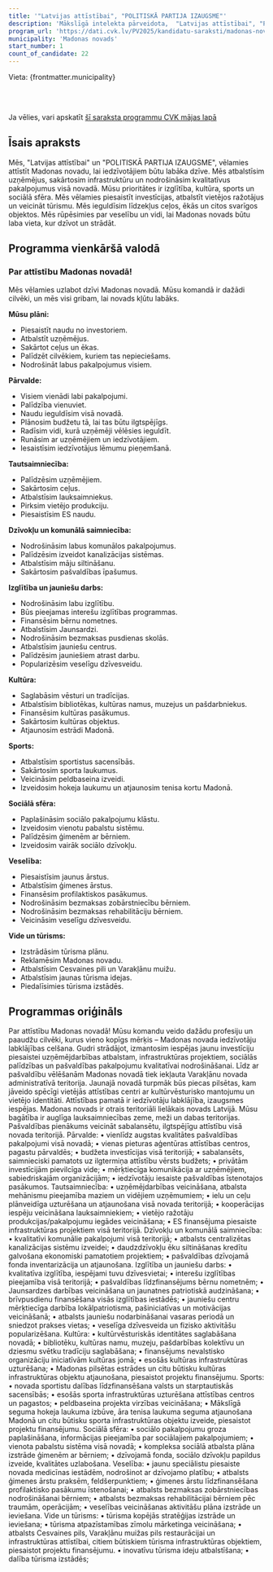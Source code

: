 ```yaml
---
title: '"Latvijas attīstībai", "POLITISKĀ PARTIJA IZAUGSME"'
description: 'Mākslīgā intelekta pārveidota,  "Latvijas attīstībai", "POLITISKĀ PARTIJA IZAUGSME" - Madonas novads programma vienkāršā valodā'
program_url: 'https://dati.cvk.lv/PV2025/kandidatu-saraksti/madonas-novads/latvijas-attistibai-politiska-partija-izaugsme'
municipality: 'Madonas novads'
start_number: 1
count_of_candidate: 22
---
```



Vieta: {frontmatter.municipality}<br/>

<Badge text="Madonas novada attīstība" variant="note" size="small" /> <Badge text="Uzņēmējdarbības atbalsts" variant="note" size="small" /> <Badge text="Kvalitatīvi pakalpojumi" variant="note" size="small" /> <Badge text="Izglītība un jaunieši" variant="note" size="small" /> <Badge text="Tūrisma veicināšana" variant="note" size="small" />

<br/><br/> 

<Card title='Šis ir mākslīga intelekta ģenerēts apraksts' icon='starlight'>
    Ja vēlies, vari apskatīt <a href={frontmatter.program_url} target='_blank'>šī saraksta programmu CVK mājas lapā</a>
    </Card>

## Īsais apraksts

Mēs, "Latvijas attīstībai" un "POLITISKĀ PARTIJA IZAUGSME", vēlamies attīstīt Madonas novadu, lai iedzīvotājiem būtu labāka dzīve. Mēs atbalstīsim uzņēmējus, sakārtosim infrastruktūru un nodrošināsim kvalitatīvus pakalpojumus visā novadā. Mūsu prioritātes ir izglītība, kultūra, sports un sociālā sfēra. Mēs vēlamies piesaistīt investīcijas, atbalstīt vietējos ražotājus un veicināt tūrismu. Mēs ieguldīsim līdzekļus ceļos, ēkās un citos svarīgos objektos. Mēs rūpēsimies par veselību un vidi, lai Madonas novads būtu laba vieta, kur dzīvot un strādāt.

## Programma vienkāršā valodā

### Par attīstību Madonas novadā!

Mēs vēlamies uzlabot dzīvi Madonas novadā. Mūsu komandā ir dažādi cilvēki, un mēs visi gribam, lai novads kļūtu labāks.

**Mūsu plāni:**

*   Piesaistīt naudu no investoriem.
*   Atbalstīt uzņēmējus.
*   Sakārtot ceļus un ēkas.
*   Palīdzēt cilvēkiem, kuriem tas nepieciešams.
*   Nodrošināt labus pakalpojumus visiem.

**Pārvalde:**

*   Visiem vienādi labi pakalpojumi.
*   Palīdzība vienuviet.
*   Naudu ieguldīsim visā novadā.
*   Plānosim budžetu tā, lai tas būtu ilgtspējīgs.
*   Radīsim vidi, kurā uzņēmēji vēlēsies ieguldīt.
*   Runāsim ar uzņēmējiem un iedzīvotājiem.
*   Iesaistīsim iedzīvotājus lēmumu pieņemšanā.

**Tautsaimniecība:**

*   Palīdzēsim uzņēmējiem.
*   Sakārtosim ceļus.
*   Atbalstīsim lauksaimniekus.
*   Pirksim vietējo produkciju.
*   Piesaistīsim ES naudu.

**Dzīvokļu un komunālā saimniecība:**

*   Nodrošināsim labus komunālos pakalpojumus.
*   Palīdzēsim izveidot kanalizācijas sistēmas.
*   Atbalstīsim māju siltināšanu.
*   Sakārtosim pašvaldības īpašumus.

**Izglītība un jauniešu darbs:**

*   Nodrošināsim labu izglītību.
*   Būs pieejamas interešu izglītības programmas.
*   Finansēsim bērnu nometnes.
*   Atbalstīsim Jaunsardzi.
*   Nodrošināsim bezmaksas pusdienas skolās.
*   Atbalstīsim jauniešu centrus.
*   Palīdzēsim jauniešiem atrast darbu.
*   Popularizēsim veselīgu dzīvesveidu.

**Kultūra:**

*   Saglabāsim vēsturi un tradīcijas.
*   Atbalstīsim bibliotēkas, kultūras namus, muzejus un pašdarbniekus.
*   Finansēsim kultūras pasākumus.
*   Sakārtosim kultūras objektus.
*   Atjaunosim estrādi Madonā.

**Sports:**

*   Atbalstīsim sportistus sacensībās.
*   Sakārtosim sporta laukumus.
*   Veicināsim peldbaseina izveidi.
*   Izveidosim hokeja laukumu un atjaunosim tenisa kortu Madonā.

**Sociālā sfēra:**

*   Paplašināsim sociālo pakalpojumu klāstu.
*   Izveidosim vienotu pabalstu sistēmu.
*   Palīdzēsim ģimenēm ar bērniem.
*   Izveidosim vairāk sociālo dzīvokļu.

**Veselība:**

*   Piesaistīsim jaunus ārstus.
*   Atbalstīsim ģimenes ārstus.
*   Finansēsim profilaktiskos pasākumus.
*   Nodrošināsim bezmaksas zobārstniecību bērniem.
*   Nodrošināsim bezmaksas rehabilitāciju bērniem.
*   Veicināsim veselīgu dzīvesveidu.

**Vide un tūrisms:**

*   Izstrādāsim tūrisma plānu.
*   Reklamēsim Madonas novadu.
*   Atbalstīsim Cesvaines pili un Varakļānu muižu.
*   Atbalstīsim jaunas tūrisma idejas.
*   Piedalīsimies tūrisma izstādēs.

## Programmas oriģināls

Par attīstību Madonas novadā!
Mūsu komandu veido dažādu profesiju un paaudžu cilvēki, kurus vieno kopīgs mērķis – Madonas novada iedzīvotāju labklājības celšana. Gudri strādājot, izmantosim iespējas jaunu investīciju piesaistei uzņēmējdarbības atbalstam, infrastruktūras projektiem, sociālās palīdzības un pašvaldības pakalpojumu kvalitatīvai nodrošināšanai.
Līdz ar pašvaldību vēlēšanām Madonas novadā tiek iekļauta Varakļānu novada administratīvā teritorija. Jaunajā novadā turpmāk būs piecas pilsētas, kam jāveido spēcīgi vietējās attīstības centri ar kultūrvēsturisko mantojumu un vietējo identitāti. Attīstības pamatā ir iedzīvotāju labklājība, izaugsmes iespējas.
Madonas novads ir otrais teritoriāli lielākais novads Latvijā. Mūsu bagātība ir auglīga lauksaimniecības zeme, meži un dabas teritorijas. Pašvaldības pienākums veicināt sabalansētu, ilgtspējīgu attīstību visā novada teritorijā.
Pārvalde:
• vienlīdz augstas kvalitātes pašvaldības pakalpojumi visā novadā;
• vienas pieturas aģentūras attīstības centros, pagastu pārvaldēs;
• budžeta investīcijas visā teritorijā;
• sabalansēts, saimnieciski pamatots uz ilgtermiņa attīstību vērsts budžets;
• privātām investīcijām pievilcīga vide;
• mērķtiecīga komunikācija ar uzņēmējiem, sabiedriskajām organizācijām;
• iedzīvotāju iesaiste pašvaldības īstenotajos pasākumos.
Tautsaimniecība:
• uzņēmējdarbības veicināšana, atbalsta mehānismu pieejamība maziem un vidējiem uzņēmumiem;
• ielu un ceļu plānveidīga uzturēšana un atjaunošana visā novada teritorijā;
• kooperācijas iespēju veicināšana lauksaimniekiem;
• vietējo ražotāju produkcijas/pakalpojumu iegādes veicināšana;
• ES finansējuma piesaiste infrastruktūras projektiem visā teritorijā.
Dzīvokļu un komunālā saimniecība:
• kvalitatīvi komunālie pakalpojumi visā teritorijā;
• atbalsts centralizētas kanalizācijas sistēmu izveidei;
• daudzdzīvokļu ēku siltināšanas kredītu galvošana ekonomiski pamatotiem projektiem;
• pašvaldības dzīvojamā fonda inventarizācija un atjaunošana.
Izglītība un jauniešu darbs:
• kvalitatīva izglītība, iespējami tuvu dzīvesvietai;
• interešu izglītības pieejamība visā teritorijā;
• pašvaldības līdzfinansējums bērnu nometnēm;
• Jaunsardzes darbības veicināšana un jaunatnes patriotiskā audzināšana;
• brīvpusdienu finansēšana visās izglītības iestādēs;
• jauniešu centru mērķtiecīga darbība lokālpatriotisma, pašiniciatīvas un motivācijas veicināšanā;
• atbalsts jauniešu nodarbināšanai vasaras periodā un sniedzot prakses vietas;
• veselīga dzīvesveida un fizisko aktivitāšu popularizēšana.
Kultūra:
• kultūrvēsturiskās identitātes saglabāšana novadā;
• bibliotēku, kultūras namu, muzeju, pašdarbības kolektīvu un dziesmu svētku tradīciju saglabāšana;
• finansējums nevalstisko organizāciju iniciatīvām kultūras jomā;
• esošās kultūras infrastruktūras uzturēšana;
• Madonas pilsētas estrādes un citu būtisku kultūras infrastruktūras objektu atjaunošana, piesaistot projektu finansējumu.
Sports:
• novada sportistu dalības līdzfinansēšana valsts un starptautiskās sacensībās;
• esošās sporta infrastruktūras uzturēšana attīstības centros un pagastos;
• peldbaseina projekta virzības veicināšana;
• Mākslīgā seguma hokeja laukuma izbūve, āra tenisa laukuma seguma atjaunošana Madonā un citu būtisku sporta infrastruktūras objektu izveide, piesaistot projektu finansējumu.
Sociālā sfēra:
• sociālo pakalpojumu groza paplašināšana, informācijas pieejamība par sociālajiem pakalpojumiem;
• vienota pabalstu sistēma visā novadā;
• kompleksa sociālā atbalsta plāna izstrāde ģimenēm ar bērniem;
• dzīvojamā fonda, sociālo dzīvokļu papildus izveide, kvalitātes uzlabošana.
Veselība:
• jaunu speciālistu piesaiste novada medicīnas iestādēm, nodrošinot ar dzīvojamo platību;
• atbalsts ģimenes ārstu praksēm, feldšerpunktiem;
• ģimenes ārstu līdzfinansēšana profilaktisko pasākumu īstenošanai;
• atbalsts bezmaksas zobārstniecības nodrošināšanai bērniem;
• atbalsts bezmaksas rehabilitācijai bērniem pēc traumām, operācijām;
• veselības veicināšanas aktivitāšu plāna izstrāde un ieviešana.
Vide un tūrisms:
• tūrisma kopējās stratēģijas izstrāde un ieviešana;
• tūrisma atpazīstamības zīmolu mārketinga veicināšana;
• atbalsts Cesvaines pils, Varakļānu muižas pils restaurācijai un infrastruktūras attīstībai, citiem būtiskiem tūrisma infrastruktūras objektiem, piesaistot projektu finansējumu.
• inovatīvu tūrisma ideju atbalstīšana;
• dalība tūrisma izstādēs;
